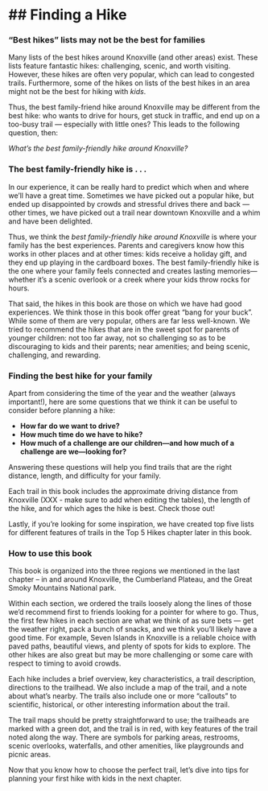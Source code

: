 #  ## Finding a Hike

### “Best hikes” lists may not be the best for families

Many lists of the best hikes around Knoxville (and other areas) exist. These lists feature fantastic hikes: challenging, scenic, and worth visiting. However, these hikes are often very popular, which can lead to congested trails. Furthermore, some of the hikes on lists of the best hikes in an area might not be the best for hiking with _kids_.

Thus, the best family-friend hike around Knoxville may be different from the best hike: who wants to drive for hours, get stuck in traffic, and end up on a too-busy trail — especially with little ones? This leads to the following question, then:

*What’s the best family-friendly hike around Knoxville?*

### The best family-friendly hike is . . . 

In our experience, it can be really hard to predict which when and where we’ll have a great time. Sometimes we have picked out a popular hike, but ended up disappointed by crowds and stressful drives there and back --- other times, we have picked out a trail near downtown Knoxville and a whim and have been delighted. 

Thus, we think the *best family-friendly hike around Knoxville* is where your family has the best experiences. Parents and caregivers know how this works in other places and at other times: kids receive a holiday gift, and they end up playing in the cardboard boxes. The best family-friendly hike is the one where your family feels connected and creates lasting memories—whether it’s a scenic overlook or a creek where your kids throw rocks for hours.

That said, the hikes in this book are those on which we have had good experiences. We think those in this book offer great “bang for your buck”. While some of them are very popular, others are far less well-known. We tried to recommend the hikes that are in the sweet spot for parents of younger children: not too far away, not so challenging so as to be discouraging to kids and their parents; near amenities; and being scenic, challenging, and rewarding. 

### Finding the best hike for your family

Apart from considering the time of the year and the weather (always important!), here are some questions that we think it can be useful to consider before planning a hike:

- **How far do we want to drive?**
- **How much time do we have to hike?**
- **How much of a challenge are our children—and how much of a challenge are we—looking for?**

Answering these questions will help you find trails that are the right distance, length, and difficulty for your family.

Each trail in this book includes the approximate driving distance from Knoxville (XXX - make sure to add when editing the tables), the length of the hike, and for which ages the hike is best. Check those out!

Lastly, if you’re looking for some inspiration, we have created top five lists for different features of trails in the Top 5 Hikes chapter later in this book.

### How to use this book

This book is organized into the three regions we mentioned in the last chapter -- in and around Knoxville, the Cumberland Plateau, and the Great Smoky Mountains National park.

Within each section, we ordered the trails loosely along the lines of those we’d recommend first to friends looking for a pointer for where to go. Thus, the first few hikes in each section are what we think of as sure bets — get the weather right, pack a bunch of snacks, and we think you’ll likely have a good time. For example, Seven Islands in Knoxville is a reliable choice with paved paths, beautiful views, and plenty of spots for kids to explore. The other hikes are also great but may be more challenging or some care with respect to timing to avoid crowds.

Each hike includes a brief overview, key characteristics, a trail description, directions to the trailhead. We also include a map of the trail, and a note about what’s nearby. The trails also include one or more "callouts" to scientific, historical, or other interesting information about the trail.

The trail maps should be pretty straightforward to use; the trailheads are marked with a green dot, and the trail is in red, with key features of the trail noted along the way. There are symbols for parking areas, restrooms, scenic overlooks, waterfalls, and other amenities, like playgrounds and picnic areas.

Now that you know how to choose the perfect trail, let’s dive into tips for planning your first hike with kids in the next chapter.